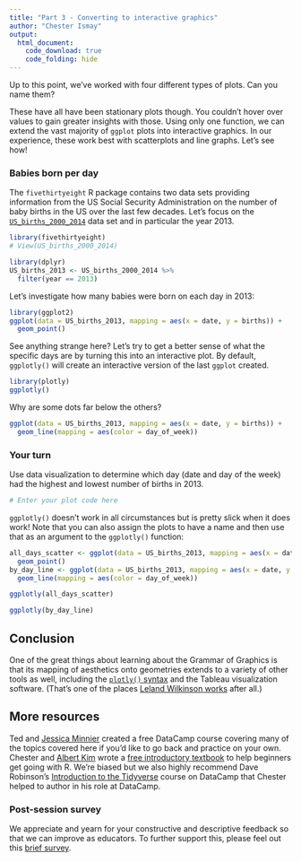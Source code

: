 ```yaml
---
title: "Part 3 - Converting to interactive graphics"
author: "Chester Ismay"
output: 
  html_document:
    code_download: true
    code_folding: hide
---
```


Up to this point, we've worked with four different types of plots. Can you name them?

These have all have been stationary plots though. You couldn't hover over values to gain greater insights with those. Using only one function, we can extend the vast majority of `ggplot` plots into interactive graphics. In our experience, these work best with scatterplots and line graphs. Let's see how!


### Babies born per day

The `fivethirtyeight` R package contains two data sets providing information from the US Social Security Administration on the number of baby births in the US over the last few decades. Let's focus on the [`US_births_2000_2014`](http://fivethirtyeight-r.netlify.com/reference/us_births_2000_2014) data set and in particular the year 2013.

```r
library(fivethirtyeight)
# View(US_births_2000_2014)

library(dplyr)
US_births_2013 <- US_births_2000_2014 %>% 
  filter(year == 2013)
```

Let's investigate how many babies were born on each day in 2013:

```r
library(ggplot2)
ggplot(data = US_births_2013, mapping = aes(x = date, y = births)) +
  geom_point()
```

See anything strange here? Let's try to get a better sense of what the specific days are by turning this into an interactive plot. By default, `ggplotly()` will create an interactive version of the last `ggplot` created.


```r
library(plotly)
ggplotly()
```

Why are some dots far below the others?

```r
ggplot(data = US_births_2013, mapping = aes(x = date, y = births)) +
  geom_line(mapping = aes(color = day_of_week))
```

### Your turn

Use data visualization to determine which day (date and day of the week) had the highest and lowest number of births in 2013.

```r
# Enter your plot code here
```

`ggplotly()` doesn't work in all circumstances but is pretty slick when it does work! Note that you can also assign the plots to have a name and then use that as an argument to the `ggplotly()` function:

```r
all_days_scatter <- ggplot(data = US_births_2013, mapping = aes(x = date, y = births)) +
  geom_point()
by_day_line <- ggplot(data = US_births_2013, mapping = aes(x = date, y = births)) +
  geom_line(mapping = aes(color = day_of_week))
```

```r
ggplotly(all_days_scatter)
```

```r
ggplotly(by_day_line)
```


## Conclusion

One of the great things about learning about the Grammar of Graphics is that its mapping of aesthetics onto geometries extends to a variety of other tools as well, including the [`plotly()` syntax](https://plot.ly/r/getting-started/) and the Tableau visualization software. (That's one of the places [Leland Wilkinson works](https://research.tableau.com/user/leland-wilkinson) after all.)

## More resources

Ted and [Jessica Minnier](http://jessicaminnier.com/) created a free DataCamp course covering many of the topics covered here if you'd like to go back and practice on your own. Chester and [Albert Kim](http://rudeboybert.rbind.io/) wrote a [free introductory textbook](https://moderndive.netlify.com) to help beginners get going with R. We're biased but we also highly recommend Dave Robinson's [Introduction to the Tidyverse](https://www.datacamp.com/courses/introduction-to-the-tidyverse) course on DataCamp that Chester helped to author in his role at DataCamp.

### Post-session survey

We appreciate and yearn for your constructive and descriptive feedback so that we can improve as educators. To further support this, please feel out this [brief survey](https://goo.gl/forms/z186IrEfILxYpeop2).